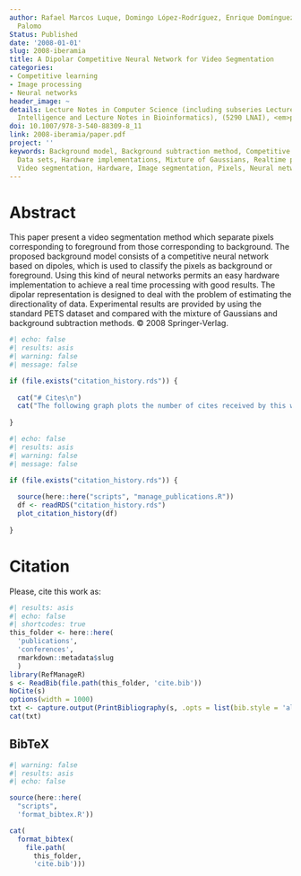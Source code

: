```yaml
---
author: Rafael Marcos Luque, Domingo López-Rodríguez, Enrique Domínguez, Esteban J.
  Palomo
Status: Published
date: '2008-01-01'
slug: 2008-iberamia
title: A Dipolar Competitive Neural Network for Video Segmentation
categories:
- Competitive learning
- Image processing
- Neural networks
header_image: ~
details: Lecture Notes in Computer Science (including subseries Lecture Notes in Artificial
  Intelligence and Lecture Notes in Bioinformatics), (5290 LNAI), <em>pp. 103-112</em>
doi: 10.1007/978-3-540-88309-8_11
link: 2008-iberamia/paper.pdf
project: ''
keywords: Background model, Background subtraction method, Competitive neural network,
  Data sets, Hardware implementations, Mixture of Gaussians, Realtime processing,
  Video segmentation, Hardware, Image segmentation, Pixels, Neural networks
---
```


# Abstract

This paper present a video segmentation method which separate pixels corresponding to foreground from those corresponding to background. The proposed background model consists of a competitive neural network based on dipoles, which is used to classify the pixels as background or foreground. Using this kind of neural networks permits an easy hardware implementation to achieve a real time processing with good results. The dipolar representation is designed to deal with the problem of estimating the directionality of data. Experimental results are provided by using the standard PETS dataset and compared with the mixture of Gaussians and background subtraction methods. © 2008 Springer-Verlag.

```r
#| echo: false
#| results: asis
#| warning: false
#| message: false

if (file.exists("citation_history.rds")) {
  
  cat("# Cites\n")
  cat("The following graph plots the number of cites received by this work from its publication, on a yearly basis.\n")
  
}
```

```r
#| echo: false
#| results: asis
#| warning: false
#| message: false

if (file.exists("citation_history.rds")) {
  
  source(here::here("scripts", "manage_publications.R"))
  df <- readRDS("citation_history.rds")
  plot_citation_history(df)
  
}
```


# Citation

Please, cite this work as:

```r
#| results: asis
#| echo: false
#| shortcodes: true
this_folder <- here::here(
  'publications', 
  'conferences', 
  rmarkdown::metadata$slug
  )
library(RefManageR)
s <- ReadBib(file.path(this_folder, 'cite.bib'))
NoCite(s) 
options(width = 1000) 
txt <- capture.output(PrintBibliography(s, .opts = list(bib.style = 'alphabetic', style = 'markdown')))
cat(txt)
```

  

::: {.callout-note appearance="minimal" collapse=true}

## BibTeX

```r
#| warning: false
#| results: asis
#| echo: false

source(here::here(
  "scripts", 
  'format_bibtex.R'))

cat(
  format_bibtex(
    file.path(
      this_folder, 
      'cite.bib')))
```

:::

